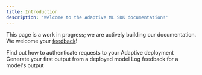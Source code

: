 ```yaml
---
title: Introduction
description: 'Welcome to the Adaptive ML SDK documentation!'
---
```


This page is a work in progress; we are actively building our documentation. We welcome your [feedback](https://github.com/joaopcm1996/docs)!

<CardGroup cols={3}>
  <Card
    title="Authenticate"
    icon="shield-halved"
    href="https://adaptive-9b82a408.mintlify.app/get-started/authentication"
  >
    Find out how to authenticate requests to your Adaptive deployment
  </Card>
  <Card
    title="Make inference requests"
    icon="comments"
    href="https://adaptive-9b82a408.mintlify.app/get-started/inference"
  >
    Generate your first output from a deployed model
  </Card>
  <Card
    title="Log feedback"
    icon="thumbs-up"
    href="https://adaptive-9b82a408.mintlify.app/get-started/feedback"
  >
    Log feedback for a model's output
  </Card>

</CardGroup>



